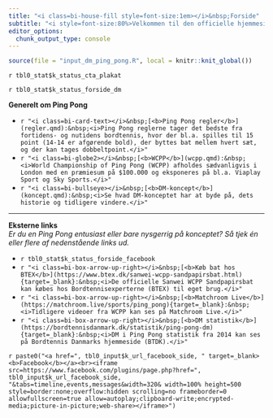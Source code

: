 ```yaml
---
title: "<i class=bi-house-fill style=font-size:1em></i>&nbsp;Forside"
subtitle: "<i style=font-size:80%>Velkommen til den officielle hjemmeside for Danske Mesterskaber i Ping Pong. Ping Pong er bordtennis på lige vilkår med sandpapirsbat, som er åben for ALLE til en overkommelig pris. Se mere ved at navigere rundt her på hjemmesiden. Fra mobil gøres dette via topmenuen.</i>"
editor_options: 
  chunk_output_type: console
---
```


```r
source(file = "input_dm_ping_pong.R", local = knitr::knit_global())
```

`r tbl0_stat$k_status_cta_plakat`

`r tbl0_stat$k_status_forside_dm`

**Generelt om Ping Pong**

-   `r "<i class=bi-card-text></i>&nbsp;[<b>Ping Pong regler</b>](regler.qmd):&nbsp;<i>Ping Pong reglerne tager det bedste fra fortidens- og nutidens bordtennis, hvor der bl.a. spilles til 15 point (14-14 er afgørende bold), der byttes bat mellem hvert sæt, og der kan tages dobbeltpoint.</i>"`
-   `r "<i class=bi-globe2></i>&nbsp;[<b>WCPP</b>](wcpp.qmd):&nbsp;<i>World Championship of Ping Pong (WCPP) afholdes sædvanligvis i London med en præmiesum på $100.000 og eksponeres på bl.a. Viaplay Sport og Sky Sports.</i>"`
-   `r "<i class=bi-bullseye></i>&nbsp;[<b>DM-koncept</b>](koncept.qmd):&nbsp;<i>Se hvad DM-konceptet har at byde på, dets historie og tidligere vindere.</i>"`

------------------------------------------------------------------------

**Eksterne links\
***Er du en Ping Pong entusiast eller bare nysgerrig på konceptet? Så tjek én eller flere af nedenstående links ud.*

-   `r tbl0_stat$k_status_forside_facebook`
-   `r "<i class=bi-box-arrow-up-right></i>&nbsp;[<b>Køb bat hos BTEX</b>](https://www.btex.dk/sanwei-wcpp-sandpapirsbat.html){target=_blank}:&nbsp;<i>De officielle Sanwei WCPP Sandpapirsbat kan købes hos Bordtennisexperterne (BTEX) til eget brug.</i>"`
-   `r "<i class=bi-box-arrow-up-right></i>&nbsp;[<b>Matchroom Live</b>](https://matchroom.live/sports/ping_pong){target=_blank}:&nbsp;<i>Tidligere videoer fra WCPP kan ses på Matchroom Live.</i>"`
-   `r "<i class=bi-box-arrow-up-right></i>&nbsp;[<b>DM statistik</b>](https://bordtennisdanmark.dk/statistik/ping-pong-dm){target=_blank}:&nbsp;<i>DM i Ping Pong statistik fra 2014 kan ses på Bordtennis Danmarks hjemmeside (BTDK).</i>"`

`r paste0("<a href=", tbl0_input$k_url_facebook_side, " target=_blank><b>Facebook</b></a><br><iframe src=https://www.facebook.com/plugins/page.php?href=", tbl0_input$k_url_facebook_side, "&tabs=timeline,events,messages&width=320& width=100% height=500 style=border:none;overflow:hidden scrolling=no frameborder=0 allowfullscreen=true allow=autoplay;clipboard-write;encrypted-media;picture-in-picture;web-share></iframe>")`
